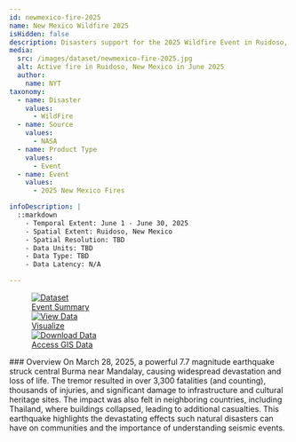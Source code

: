 ```yaml
---
id: newmexico-fire-2025
name: New Mexico Wildfire 2025
isHidden: false
description: Disasters support for the 2025 Wildfire Event in Ruidoso, New Mexico
media:
  src: /images/dataset/newmexico-fire-2025.jpg
  alt: Active fire in Ruidoso, New Mexico in June 2025
  author:
    name: NYT
taxonomy:
  - name: Disaster
    values:
      - WildFire
  - name: Source
    values:
      - NASA
  - name: Product Type
    values:
      - Event
  - name: Event
    values:
      - 2025 New Mexico Fires

infoDescription: |
  ::markdown
    - Temporal Extent: June 1 - June 30, 2025
    - Spatial Extent: Ruidoso, New Mexico
    - Spatial Resolution: TBD
    - Data Units: TBD
    - Data Type: TBD
    - Data Latency: N/A

---
```


<Block>
  <Figure>
    <div style={{ display: 'grid', gridTemplateColumns: '1fr 1fr 1fr', gap: '1rem', width: '100%' }}>
      <a href="/events/newmexico-fire-2025" style={{ display: 'block', borderRadius: '1rem', overflow: 'hidden', boxShadow: '0 4px 6px rgba(0,0,0,0.1)', textDecoration: 'none' }}>
        <img src="/images/event/data-catalog.png" alt="Dataset" style={{ width: '100%', height: '200px', objectFit: 'cover' }} />
        <div style={{ padding: '1rem', textAlign: 'center', fontSize: '1.25rem', fontWeight: '600', color: '#2c3d4f' }}>Event Summary</div>
      </a>
      <a href="/exploration" style={{ display: 'block', borderRadius: '1rem', overflow: 'hidden', boxShadow: '0 4px 6px rgba(0,0,0,0.1)', textDecoration: 'none' }}>
        <img src="/images/event/data-view.png" alt="View Data" style={{ width: '100%', height: '200px', objectFit: 'cover' }} />
        <div style={{ padding: '1rem', textAlign: 'center', fontSize: '1.25rem', fontWeight: '600', color: '#2c3d4f' }}>Visualize</div>
      </a>
      <a href="https://gis.earthdata.nasa.gov/gis05/rest/services/DISASTERS_NM_WILDFIRES_202506" style={{ display: 'block', borderRadius: '1rem', overflow: 'hidden', boxShadow: '0 4px 6px rgba(0,0,0,0.1)', textDecoration: 'none' }}>
        <img src="/images/event/download-data.png" alt="Download Data" style={{ width: '100%', height: '200px', objectFit: 'cover' }} />
        <div style={{ padding: '1rem', textAlign: 'center', fontSize: '1.25rem', fontWeight: '600', color: '#2c3d4f' }}>Access GIS Data</div>
      </a>
    </div>
  </Figure>
</Block>


<Block>
  <Prose>
  ### Overview  
  On March 28, 2025, a powerful 7.7 magnitude earthquake struck central Burma near Mandalay, causing widespread devastation and loss of life. The tremor resulted in over 3,300 fatalities (and counting), thousands of injuries, and significant damage to infrastructure and cultural heritage sites. The impact was also felt in neighboring countries, including Thailand, where buildings collapsed, leading to additional casualties. This earthquake highlights the devastating effects such natural disasters can have on communities and the importance of understanding seismic events.
  </Prose>
</Block>
